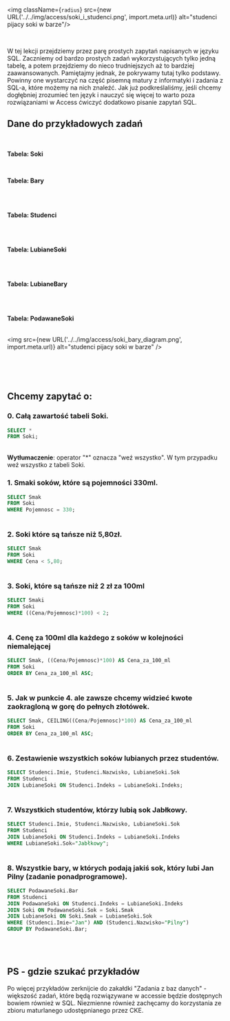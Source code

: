 
<br/>

<img className={`radius`} src={new URL('../../img/access/soki_i_studenci.png', import.meta.url)} alt="studenci pijacy soki w barze"/>

<br/>

W tej lekcji przejdziemy przez parę prostych zapytań napisanych w języku SQL. Zaczniemy od bardzo prostych zadań wykorzystujących tylko jedną tabelę, a potem przejdziemy do nieco trudniejszych aż to bardziej zaawansowanych.
Pamiętajmy jednak, że pokrywamy tutaj tylko podstawy. Powinny one wystarczyć na część pisemną matury z informatyki i zadania z SQL-a, które możemy na nich znaleźć.
Jak już podkreślaliśmy, jeśli chcemy dogłębniej zrozumieć ten język i nauczyć się więcej to warto poza rozwiązaniami w Access ćwiczyć dodatkowo pisanie zapytań SQL.


## Dane do przykładowych zadań

<br/>

**Tabela: Soki**
<Table
header = {["Smak", "Pojemność", "Cena"]}
data = {[
        ["Jabłkowy", "330", "5,00"],
        ["Pomarańczowy", "250", "5,00"],
        ["Porzeczkowy", "250", "4,5"],
        ["Grejpfrutowy", "330", "6,00"],
        ["Kaktusowy", "125", "4,5"]
        ]}
/>

<br/>

**Tabela: Bary**
<Table
header = {["Nazwa", "Adres", "Godzina zamknięcia"]}
data = {[
        ["Przekręt", "Grunwaldzka 15", "1:30"],
        ["Piątak", "Kazimierza 35", "2:00"],
        ["Witaminka", "Rynek 50", "21:00"],
        ["Literatka", "Rynek 48", "0:00"],
        ]}
/>
    
<br/>

**Tabela: Studenci**
<Table
header = {["Indeks", "Imię", "Nazwisko", "Rok studiów"]}
data = {[
        ["342335", "Jan", "Pilny", "I"],
        ["328990", "Kazimierz", "Dostateczny", "III"],
        ["315737", "Amelia", "Celująca", "V"],
        ["346902", "Justyna", "Spokojna", "I"],
        ]}
/>    

<br/>

**Tabela: LubianeSoki**
<Table
header = {["Indeks", "Sok"]}
data = {[
        ["342335", "Jabłkowy"],
        ["342335", "Porzeczkowy"],
        ["328990", "Jabłkowy"],
        ["315737", "Pomaranczowy"],
        ["315737", "Kaktusowy"],
        ["315737", "Grejfrutowy"],
        ]}
/>   

<br/>

**Tabela: LubianeBary**
<Table
header = {["Indeks", "Bar"]}
data = {[
        ["342335", "Przekret"],
        ["342335", "Witaminka"],
        ["328990", "Przekret"],
        ["315737", "Przekret"],
        ["315737", "Piatak"],
        ["346902", "Literatka"],
        ]}
/>  

<br/>

**Tabela: PodawaneSoki**
<Table
header = {["Indeks", "Sok"]}
data = {[
        ["Przekręt", "Jabłkowy"],
        ["Przekręt", "Porzeczkowy"],
        ["Przekręt", "Grejfrutowy"],
        ["Przekręt", "Kaktusowy"],
        ["Piątak", "Jabłkowy"],
        ["Piątak", "Porzeczkowy"],
        ["Witaminka", "Jabłkowy"],
        ["Witaminka", "Pomaranczowy"],
        ["Witaminka", "Kaktusowy"],
        ["Literatka", "Grejfrutowy"],
        ]}
/>  
    
<img src={new URL('../../img/access/soki_bary_diagram.png', import.meta.url)} alt="studenci pijacy soki w barze" />

<br/> <br/> <br/>


## **Chcemy zapytać o:**

### 0. Całą zawartość tabeli Soki.
```sql
SELECT *
FROM Soki;
```
<Table
header = {["Smak", "Pojemność", "Cena"]}
data = {[
        ["Jabłkowy", "330", "5,00"],
        ["Pomarańczowy", "250", "5,00"],
        ["Porzeczkowy", "250", "4,5"],
        ["Grejpfrutowy", "330", "6,00"],
        ["Kaktusowy", "125", "4,5"]
        ]}
/>

**Wytłumaczenie**: operator "*" oznacza "weź wszystko". W tym przypadku weź wszystko z tabeli Soki.
    
### 1. Smaki soków, które są pojemności 330ml.  

```sql
SELECT Smak
FROM Soki
WHERE Pojemnosc = 330; 
```
<Table
    header = {["Smak"]}
    data = {[
            ["Jabłkowy"],
            ["Grejfrutowy"],
            ]}
/>

    
### 2. Soki które są tańsze niż 5,80zł.

```sql
SELECT Smak
FROM Soki
WHERE Cena < 5,80; 
```
<Table
    header = {["Smak"]}
    data = {[
            ["Jabłkowy"],
            ["Pomarańczowy"],
            ["Porzeczkowy"],
            ["Kaktusowy"],
            ]}
/>

                  

### 3. Soki, które są tańsze niż 2 zł za 100ml 

```sql
SELECT Smaki
FROM Soki
WHERE ((Cena/Pojemnosc)*100) < 2; 
```
<Table
    header = {["Smak"]}
    data = {[
            ["Jabłkowy"],
            ["Porzeczkowy"],
            ["Grejfrutowy"],
            ]}
/>


### 4. Cenę za 100ml dla każdego z soków w kolejności niemalejącej

```sql
SELECT Smak, ((Cena/Pojemnosc)*100) AS Cena_za_100_ml
FROM Soki
ORDER BY Cena_za_100_ml ASC;
```
<Table
    header = {["Smak", "Cena_za_100_ml"]}
    data = {[
            ["Jabłkowy", "1,51515151515152"],
            ["Porzeczkowy", "1,8"],
            ["Grejfrutowy", "1,81818181818182"],
            ["Pomarańczowy", "2"],
            ["Kaktusowy", "3,6"]
            ]}
/>

### 5. Jak w punkcie 4. ale zawsze chcemy widzieć kwote zaokragloną w gorę do pełnych złotówek.

 ```sql
SELECT Smak, CEILING((Cena/Pojemnosc)*100) AS Cena_za_100_ml
FROM Soki
ORDER BY Cena_za_100_ml ASC;
```  
<Table
    header = {["Smak", "Cena_za_100_ml"]}
    data = {[
            ["Jabłkowy", "2"],
            ["Porzeczkowy", "2"],
            ["Grejfrutowy", "2"],
            ["Pomarańczowy", "2"],
            ["Kaktusowy", "4"]
            ]}
/>  

### 6. Zestawienie wszystkich soków lubianych przez studentów.

```sql
SELECT Studenci.Imie, Studenci.Nazwisko, LubianeSoki.Sok
FROM Studenci
JOIN LubianeSoki ON Studenci.Indeks = LubianeSoki.Indeks;
```   
<Table
    header = {["Imie", "Nazwisko", "Sok"]}
    data = {[
            ["Amelia", "Celujaca", "Pomaranczowy"],
            ["Amelia", "Celujaca", "Kaktusowy"],
            ["Amelia", "Celujaca", "Grejfrutowy"],
            ["Kazimierz", "Dostateczny", "Jabłkowy"],
            ["Jan", "Pilny", "Jabłkowy"],
            ["Jan", "Pilny", "Porzeczkowy"]
            ]}
/>     

### 7. Wszystkich studentów, którzy lubią sok Jabłkowy.

```sql
SELECT Studenci.Imie, Studenci.Nazwisko, LubianeSoki.Sok
FROM Studenci
JOIN LubianeSoki ON Studenci.Indeks = LubianeSoki.Indeks
WHERE LubianeSoki.Sok="Jabłkowy";
```
<Table
    header = {["Imie", "Nazwisko", "Sok"]}
    data = {[
            ["Kazimierz", "Dostateczny", "Jabłkowy"],
            ["Jan", "Pilny", "Jabłkowy"],
            ]}
/>  

### 8. Wszystkie bary, w których podają jakiś sok, który lubi Jan Pilny (zadanie ponadprogramowe).

```sql
SELECT PodawaneSoki.Bar
FROM Studenci 
JOIN PodawaneSoki ON Studenci.Indeks = LubianeSoki.Indeks
JOIN Soki ON PodawaneSoki.Sok = Soki.Smak
JOIN LubianeSoki ON Soki.Smak = LubianeSoki.Sok 
WHERE (Studenci.Imie="Jan") AND (Studenci.Nazwisko="Pilny")
GROUP BY PodawaneSoki.Bar;
```  
<Table
    header = {["Bar"]}
    data = {[
            ["Piątak"],
            ["Przekręt"],
            ["Witaminka"],
            ]}
/>

<br/>

## PS - gdzie szukać przykładów

Po więcej przykładów zerknijcie do zakałdki "Zadania z baz danych" - większość zadań, które będą rozwiązywane w accessie będzie dostępnych bowiem również w SQL.
Niezmienne również zachęcamy do korzystania ze zbioru maturlanego udostępnianego przez CKE.
    
